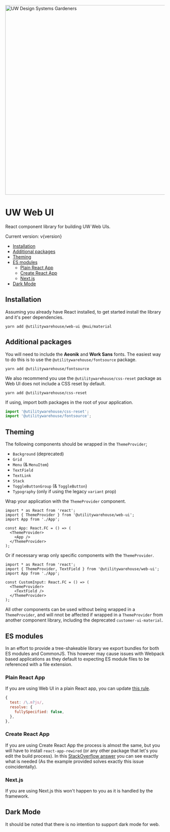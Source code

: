 
<Meta title="Web UI / Introduction" />

<img
  src="gardening.png"
  alt="UW Design Systems Gardeners"
  title="UW Design Systems Gardeners"
  width="600"
/>

# UW Web UI

React component library for building UW Web UIs.

Current version: v{version}

- [Installation](#installation)
- [Additional packages](#additional-packages)
- [Theming](#theming)
- [ES modules](#es-modules)
  - [Plain React App](#plain-react-app)
  - [Create React App](#create-react-app)
  - [Next.js](#next.js)
- [Dark Mode](#dark-mode)

## Installation

Assuming you already have React installed, to get started install the library and it's peer dependencies.

```console
yarn add @utilitywarehouse/web-ui @mui/material
```

## Additional packages

You will need to include the **Aeonik** and **Work Sans** fonts. The
easiest way to do this is to use the `@utilitywarehouse/fontsource` package.

```console
yarn add @utilitywarehouse/fontsource
```

We also recommend you use the `@utilitywarehouse/css-reset` package as Web UI does
not include a CSS reset by default.

```console
yarn add @utilitywarehouse/css-reset
```

If using, import both packages in the root of your application.

```js
import '@utilitywarehouse/css-reset';
import '@utilitywarehouse/fontsource';
```

## Theming

The following components should be wrapped in the `ThemeProvider`;

- `Background` (deprecated)
- `Grid`
- `Menu` (& `MenuItem`)
- `TextField`
- `TextLink`
- `Stack`
- `ToggleButtonGroup` (& `ToggleButton`)
- `Typography` (only if using the legacy `variant` prop)

Wrap your application with the `ThemeProvider` component.

```tsx
import * as React from 'react';
import { ThemeProvider } from '@utilitywarehouse/web-ui';
import App from './App';

const App: React.FC = () => (
  <ThemeProvider>
    <App />
  </ThemeProvider>
);
```

Or if necessary wrap only specific components with the `ThemeProvider`.

```tsx
import * as React from 'react';
import { ThemeProvider, TextField } from '@utilitywarehouse/web-ui';
import App from './App';

const CustomInput: React.FC = () => (
  <ThemeProvider>
    <TextField />
  </ThemeProvider>
);
```

All other components can be used without being wrapped in a `ThemeProvider`,
and will nnot be affected if wrapped in a `ThemeProvider` from another
component library, including the deprecated `customer-ui-material`.

## ES modules

In an effort to provide a tree-shakeable library we export bundles for both ES modules and CommonJS. This however may cause issues with Webpack based applications as they default to expecting ES module files to be referenced with a file extension.

### Plain React App

If you are using Web UI in a plain React app, you can update [this rule](https://webpack.js.org/configuration/module/#resolvefullyspecified).

```js
{
  test: /\.m?js/,
  resolve: {
    fullySpecified: false,
  },
},
```

### Create React App

If you are using Create React App the process is almost the same, but you will
have to install `react-app-rewired` (or any other package that let's you edit
the build process). In this [StackOverflow answer](https://stackoverflow.com/a/70720290) you can see exactly what
is needed (As the example provided solves exactly this issue coincidentally).

### Next.js

If you are using Next.js this won't happen to you as it is handled by the framework.

## Dark Mode

It should be noted that there is no intention to support dark mode for web.
